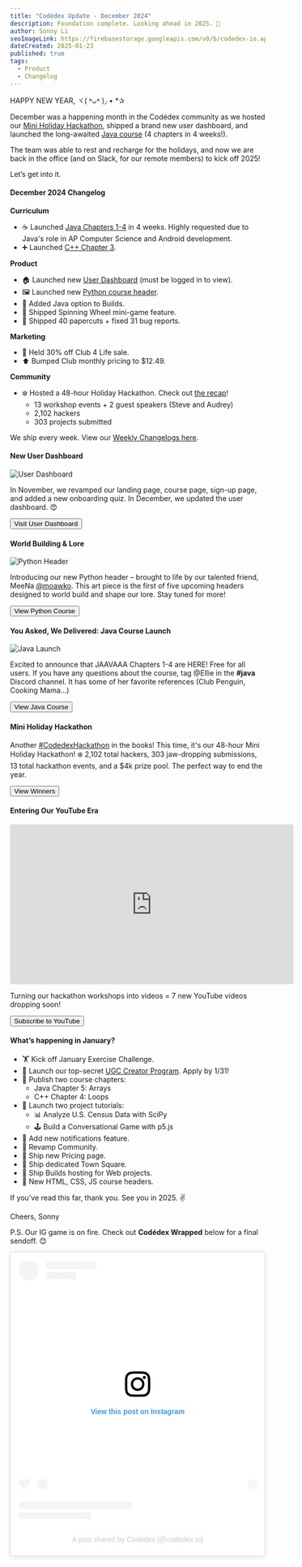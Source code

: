 ```yaml
---
title: "Codédex Update - December 2024"
description: Foundation complete. Looking ahead in 2025. 🚀
author: Sonny Li
seoImageLink: https://firebasestorage.googleapis.com/v0/b/codedex-io.appspot.com/o/blogs%2Fcodedex-update-december-2024%2Fbanner.gif?alt=media&token=09b5ba6f-cd47-465b-9092-475cdc694545
dateCreated: 2025-01-23
published: true
tags:
  - Product
  - Changelog
---
```


HAPPY NEW YEAR, ヾ( ˃ᴗ˂ )◞ • *✰ 

December was a happening month in the Codédex community as we hosted our [Mini Holiday Hackathon](https://www.codedex.io/blog/holiday-hackathon-2024-winners), shipped a brand new user dashboard, and launched the long-awaited [Java course](https://www.codedex.io/java) (4 chapters in 4 weeks!). 

The team was able to rest and recharge for the holidays, and now we are back in the office (and on Slack, for our remote members) to kick off 2025! 

Let’s get into it.

#### December 2024 Changelog

**Curriculum**

- ☕️ Launched [Java Chapters 1-4](https://www.codedex.io/java) in 4 weeks. Highly requested due to Java's role in AP Computer Science and Android development.
- ➕ Launched [C++ Chapter 3](https://www.codedex.io/cpp).

**Product**

- 🏠 Launched new [User Dashboard](https://www.codedex.io/home) (must be logged in to view).
- 🖼️ Launched new [Python course header](https://www.codedex.io/python).
- 🚀 Added Java option to Builds.
- 🎡 Shipped Spinning Wheel mini-game feature.
- 🧹 Shipped 40 papercuts + fixed 31 bug reports.

**Marketing**

- 🤑 Held 30% off Club 4 Life sale.
- ⬆️ Bumped Club monthly pricing to $12.49.

**Community**

- ❄️ Hosted a 48-hour Holiday Hackathon. Check out [the recap](https://www.codedex.io/blog/holiday-hackathon-2024-winners)!
  - 13 workshop events + 2 guest speakers (Steve and Audrey)
  - 2,102 hackers
  - 303 projects submitted

We ship every week. View our [Weekly Changelogs here](https://x.com/search?q=codedexchangelog&src=typed_query&f=live).

#### New User Dashboard

![User Dashboard](https://i.imgur.com/KvJKv5b.gif)

In November, we revamped our landing page, course page, sign-up page, and added a new onboarding quiz. In December, we updated the user dashboard. 😍

<div style={{ display: "flex", justifyContent: "center", marginBottom: "1.2rem", transform: "scale(.9)" }}>
  <a href="https://www.codedex.io/home" style={{ all: "unset" }} target="_blank" and rel="noopener noreferrer"><Button variant="yellow">Visit User Dashboard</Button></a>
</div>

#### World Building & Lore

![Python Header](https://i.imgur.com/UtNP4CL.gif)

Introducing our new Python header – brought to life by our talented friend, MeeNa [@moawko](https://x.com/moawko). This art piece is the first of five upcoming headers designed to world build and shape our lore. Stay tuned for more!

<div style={{ display: "flex", justifyContent: "center", marginBottom: "1.2rem", transform: "scale(.9)" }}>
  <a href="https://www.codedex.io/python" style={{ all: "unset" }} target="_blank" and rel="noopener noreferrer"><Button variant="yellow">View Python Course</Button></a>
</div>

#### You Asked, We Delivered: Java Course Launch

![Java Launch](https://i.imgur.com/zqKPHEg.gif)

Excited to announce that JAAVAAA Chapters 1-4 are HERE! Free for all users. If you have any questions about the course, tag @Ellie in the **#java** Discord channel. It has some of her favorite references (Club Penguin, Cooking Mama...)

<div style={{ display: "flex", justifyContent: "center", marginBottom: "1.2rem", transform: "scale(.9)" }}>
  <a href="https://www.codedex.io/java" style={{ all: "unset" }} target="_blank" and rel="noopener noreferrer"><Button variant="yellow">View Java Course</Button></a>
</div>

#### Mini Holiday Hackathon

Another [#CodedexHackathon](https://x.com/search?q=codedexhackathon&src=typeahead_click&f=live) in the books! This time, it's our 48-hour Mini Holiday Hackathon! ❄️ 2,102 total hackers, 303 jaw-dropping submissions, 13 total hackathon events, and a $4k prize pool. The perfect way to end the year.

<div style={{ display: "flex", justifyContent: "center", marginBottom: "1.2rem", transform: "scale(.9)" }}>
  <a href="https://www.codedex.io/blog/holiday-hackathon-2024-winners" style={{ all: "unset" }} target="_blank" and rel="noopener noreferrer"><Button variant="yellow">View Winners</Button></a>
</div>

#### Entering Our YouTube Era

<iframe width="560" height="315" src="https://www.youtube.com/embed/toWMpKZxX1M?si=nicWrjrHZEeCtGut" title="YouTube video player" frameborder="0" allow="accelerometer; autoplay; clipboard-write; encrypted-media; gyroscope; picture-in-picture; web-share" referrerpolicy="strict-origin-when-cross-origin" allowfullscreen></iframe>

Turning our hackathon workshops into videos = 7 new YouTube videos dropping soon!

<div style={{ display: "flex", justifyContent: "center", marginBottom: "1.2rem", transform: "scale(.9)" }}>
  <a href="https://www.youtube.com/@codedex" style={{ all: "unset" }} target="_blank" and rel="noopener noreferrer"><Button variant="yellow">Subscribe to YouTube</Button></a>
</div>

#### What’s happening in January?

- 🏋️ Kick off January Exercise Challenge.
- 🧠 Launch our top-secret [UGC Creator Program](https://www.instagram.com/p/DE8GqROvtCF). Apply by 1/31! 
- 📝 Publish two course chapters:
  - Java Chapter 5: Arrays
  - C++ Chapter 4: Loops
- 📝 Launch two project tutorials:
  - 📊 Analyze U.S. Census Data with SciPy
  - 🕹️ Build a Conversational Game with p5.js
- 🔔 Add new notifications feature.
- 👯 Revamp Community.
- 💸 Ship new Pricing page.
- 🏡 Ship dedicated Town Square.
- 🚀 Ship Builds hosting for Web projects.
- 🎨 New HTML, CSS, JS course headers.

If you’ve read this far, thank you. See you in 2025. ✌️

Cheers,
Sonny

P.S. Our IG game is on fire. Check out **Codédex Wrapped** below for a final sendoff. 😊

<blockquote class="instagram-media" data-instgrm-captioned data-instgrm-permalink="https://www.instagram.com/p/DDNkimZx9B-/?utm_source=ig_embed&amp;utm_campaign=loading" data-instgrm-version="14" style=" background:#FFF; border:0; border-radius:3px; box-shadow:0 0 1px 0 rgba(0,0,0,0.5),0 1px 10px 0 rgba(0,0,0,0.15); margin: 1px; max-width:540px; min-width:326px; padding:0; width:99.375%; width:-webkit-calc(100% - 2px); width:calc(100% - 2px);"><div style="padding:16px;"> <a href="https://www.instagram.com/p/DDNkimZx9B-/?utm_source=ig_embed&amp;utm_campaign=loading" style=" background:#FFFFFF; line-height:0; padding:0 0; text-align:center; text-decoration:none; width:100%;" target="_blank"> <div style=" display: flex; flex-direction: row; align-items: center;"> <div style="background-color: #F4F4F4; border-radius: 50%; flex-grow: 0; height: 40px; margin-right: 14px; width: 40px;"></div> <div style="display: flex; flex-direction: column; flex-grow: 1; justify-content: center;"> <div style=" background-color: #F4F4F4; border-radius: 4px; flex-grow: 0; height: 14px; margin-bottom: 6px; width: 100px;"></div> <div style=" background-color: #F4F4F4; border-radius: 4px; flex-grow: 0; height: 14px; width: 60px;"></div></div></div><div style="padding: 19% 0;"></div> <div style="display:block; height:50px; margin:0 auto 12px; width:50px;"><svg width="50px" height="50px" viewBox="0 0 60 60" version="1.1" xmlns="https://www.w3.org/2000/svg" xmlns:xlink="https://www.w3.org/1999/xlink"><g stroke="none" stroke-width="1" fill="none" fill-rule="evenodd"><g transform="translate(-511.000000, -20.000000)" fill="#000000"><g><path d="M556.869,30.41 C554.814,30.41 553.148,32.076 553.148,34.131 C553.148,36.186 554.814,37.852 556.869,37.852 C558.924,37.852 560.59,36.186 560.59,34.131 C560.59,32.076 558.924,30.41 556.869,30.41 M541,60.657 C535.114,60.657 530.342,55.887 530.342,50 C530.342,44.114 535.114,39.342 541,39.342 C546.887,39.342 551.658,44.114 551.658,50 C551.658,55.887 546.887,60.657 541,60.657 M541,33.886 C532.1,33.886 524.886,41.1 524.886,50 C524.886,58.899 532.1,66.113 541,66.113 C549.9,66.113 557.115,58.899 557.115,50 C557.115,41.1 549.9,33.886 541,33.886 M565.378,62.101 C565.244,65.022 564.756,66.606 564.346,67.663 C563.803,69.06 563.154,70.057 562.106,71.106 C561.058,72.155 560.06,72.803 558.662,73.347 C557.607,73.757 556.021,74.244 553.102,74.378 C549.944,74.521 548.997,74.552 541,74.552 C533.003,74.552 532.056,74.521 528.898,74.378 C525.979,74.244 524.393,73.757 523.338,73.347 C521.94,72.803 520.942,72.155 519.894,71.106 C518.846,70.057 518.197,69.06 517.654,67.663 C517.244,66.606 516.755,65.022 516.623,62.101 C516.479,58.943 516.448,57.996 516.448,50 C516.448,42.003 516.479,41.056 516.623,37.899 C516.755,34.978 517.244,33.391 517.654,32.338 C518.197,30.938 518.846,29.942 519.894,28.894 C520.942,27.846 521.94,27.196 523.338,26.654 C524.393,26.244 525.979,25.756 528.898,25.623 C532.057,25.479 533.004,25.448 541,25.448 C548.997,25.448 549.943,25.479 553.102,25.623 C556.021,25.756 557.607,26.244 558.662,26.654 C560.06,27.196 561.058,27.846 562.106,28.894 C563.154,29.942 563.803,30.938 564.346,32.338 C564.756,33.391 565.244,34.978 565.378,37.899 C565.522,41.056 565.552,42.003 565.552,50 C565.552,57.996 565.522,58.943 565.378,62.101 M570.82,37.631 C570.674,34.438 570.167,32.258 569.425,30.349 C568.659,28.377 567.633,26.702 565.965,25.035 C564.297,23.368 562.623,22.342 560.652,21.575 C558.743,20.834 556.562,20.326 553.369,20.18 C550.169,20.033 549.148,20 541,20 C532.853,20 531.831,20.033 528.631,20.18 C525.438,20.326 523.257,20.834 521.349,21.575 C519.376,22.342 517.703,23.368 516.035,25.035 C514.368,26.702 513.342,28.377 512.574,30.349 C511.834,32.258 511.326,34.438 511.181,37.631 C511.035,40.831 511,41.851 511,50 C511,58.147 511.035,59.17 511.181,62.369 C511.326,65.562 511.834,67.743 512.574,69.651 C513.342,71.625 514.368,73.296 516.035,74.965 C517.703,76.634 519.376,77.658 521.349,78.425 C523.257,79.167 525.438,79.673 528.631,79.82 C531.831,79.965 532.853,80.001 541,80.001 C549.148,80.001 550.169,79.965 553.369,79.82 C556.562,79.673 558.743,79.167 560.652,78.425 C562.623,77.658 564.297,76.634 565.965,74.965 C567.633,73.296 568.659,71.625 569.425,69.651 C570.167,67.743 570.674,65.562 570.82,62.369 C570.966,59.17 571,58.147 571,50 C571,41.851 570.966,40.831 570.82,37.631"></path></g></g></g></svg></div><div style="padding-top: 8px;"> <div style=" color:#3897f0; font-family:Arial,sans-serif; font-size:14px; font-style:normal; font-weight:550; line-height:18px;">View this post on Instagram</div></div><div style="padding: 12.5% 0;"></div> <div style="display: flex; flex-direction: row; margin-bottom: 14px; align-items: center;"><div> <div style="background-color: #F4F4F4; border-radius: 50%; height: 12.5px; width: 12.5px; transform: translateX(0px) translateY(7px);"></div> <div style="background-color: #F4F4F4; height: 12.5px; transform: rotate(-45deg) translateX(3px) translateY(1px); width: 12.5px; flex-grow: 0; margin-right: 14px; margin-left: 2px;"></div> <div style="background-color: #F4F4F4; border-radius: 50%; height: 12.5px; width: 12.5px; transform: translateX(9px) translateY(-18px);"></div></div><div style="margin-left: 8px;"> <div style=" background-color: #F4F4F4; border-radius: 50%; flex-grow: 0; height: 20px; width: 20px;"></div> <div style=" width: 0; height: 0; border-top: 2px solid transparent; border-left: 6px solid #f4f4f4; border-bottom: 2px solid transparent; transform: translateX(16px) translateY(-4px) rotate(30deg)"></div></div><div style="margin-left: auto;"> <div style=" width: 0px; border-top: 8px solid #F4F4F4; border-right: 8px solid transparent; transform: translateY(16px);"></div> <div style=" background-color: #F4F4F4; flex-grow: 0; height: 12px; width: 16px; transform: translateY(-4px);"></div> <div style=" width: 0; height: 0; border-top: 8px solid #F4F4F4; border-left: 8px solid transparent; transform: translateY(-4px) translateX(8px);"></div></div></div> <div style="display: flex; flex-direction: column; flex-grow: 1; justify-content: center; margin-bottom: 24px;"> <div style=" background-color: #F4F4F4; border-radius: 4px; flex-grow: 0; height: 14px; margin-bottom: 6px; width: 224px;"></div> <div style=" background-color: #F4F4F4; border-radius: 4px; flex-grow: 0; height: 14px; width: 144px;"></div></div></a><p style=" color:#c9c8cd; font-family:Arial,sans-serif; font-size:14px; line-height:17px; margin-bottom:0; margin-top:8px; overflow:hidden; padding:8px 0 7px; text-align:center; text-overflow:ellipsis; white-space:nowrap;"><a href="https://www.instagram.com/p/DDNkimZx9B-/?utm_source=ig_embed&amp;utm_campaign=loading" style=" color:#c9c8cd; font-family:Arial,sans-serif; font-size:14px; font-style:normal; font-weight:normal; line-height:17px; text-decoration:none;" target="_blank">A post shared by Codédex (@codedex.io)</a></p></div></blockquote>
<script async src="//www.instagram.com/embed.js"></script>



